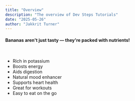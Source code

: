 ```yaml
---
title: "Overview"
description: "The overview of Dev Steps Tutorials"
date: "2025-05-26"
author: "Jakkrit Turner"
---
```


<h4>Bananas aren't just tasty — they're packed with nutrients!</h4>
<br/>

- Rich in potassium
- Boosts energy
- Aids digestion
- Natural mood enhancer
- Supports heart health
- Great for workouts
- Easy to eat on the go